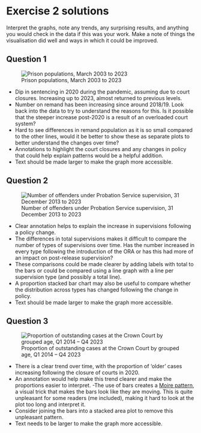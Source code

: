 # Exercise 2 solutions

Interpret the graphs, note any trends, any surprising results, and anything you would check in the data if this was your work. Make a note of things the visualisation did well and ways in which it could be improved.

## Question 1 {.unnumbered}

![Prison populations, March 2003 to 2023](Images/prison_population.png)

- Dip in sentencing in 2020 during the pandemic, assuming due to court closures. Increasing up to 2023, almost returned to previous levels.
- Number on remand has been increasing since around 2018/19. Look back into the data to try to understand the reasons for this. Is it possible that the steeper increase post-2020 is a result of an overloaded court system?
- Hard to see differences in remand population as it is so small compared to the other lines, would it be better to show these as separate plots to better understand the changes over time?
- Annotations to highlight the court closures and any changes in policy that could help explain patterns would be a helpful addition.
- Text should be made larger to make the graph more accessible.


## Question 2 {.unnumbered}

![Number of offenders under Probation Service supervision, 31 December 2013 to 2023](Images/probation_supervision.png)

- Clear annotation helps to explain the increase in supervisions following a policy change.
- The differences in total supervisions makes it difficult to compare the number of types of supervisions over time. Has the number increased in every type following the introduction of the ORA or has this had more of an impact on post-release supervision?
- These comparisons could be made clearer by adding labels with total to the bars or could be compared using a line graph with a line per supervision type (and possibly a total line).
- A proportion stacked bar chart may also be useful to compare whether the distribution across types has changed following the change in policy.
- Text should be made larger to make the graph more accessible.


## Question 3 {.unnumbered}

![Proportion of outstanding cases at the Crown Court by grouped age, Q1 2014 – Q4 2023](Images/outstanding_cases_cc.png)

- There is a clear trend over time, with the proportion of 'older' cases increasing following the closure of courts in 2020.
- An annotation would help make this trend clearer and make the proportions easier to interpret.
-The use of bars creates a [Moire pattern](https://en.wikipedia.org/wiki/Moir%C3%A9_pattern), a visual trick that makes the bars look like they are moving. This is quite unpleasant for some readers (me included), making it hard to look at the plot too long and interpret it. 
- Consider joining the bars into a stacked area plot to remove this unpleasant pattern. 
- Text needs to be larger to make the graph more accessible.